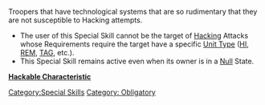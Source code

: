 {{n5-section-special-skills}}


Troopers that have technological systems that are so rudimentary that they are not susceptible to Hacking attempts.

{{css_skillbox |black|  NON-HACKABLE | AUTOMATIC SKILL }}
{{skill-label | Obligatory }}
{{effects}}
* The user of this Special Skill cannot be the target of [[Hacking]] Attacks whose Requirements require the target have a specific [[Unit Type]] ([[HI]], [[REM]], [[TAG]], etc.).
* This Special Skill remains active even when its owner is in a [[Null]] State.
{{css_skillbox-end}}


{{see-also-start}}
'''[[Unit_Profile#Trooper_Characteristics | Hackable Characteristic]]'''
{{see-also-end}}



[[Category:Special Skills]]

<!-- Label and Trait categories. -->
[[Category: Obligatory ]]